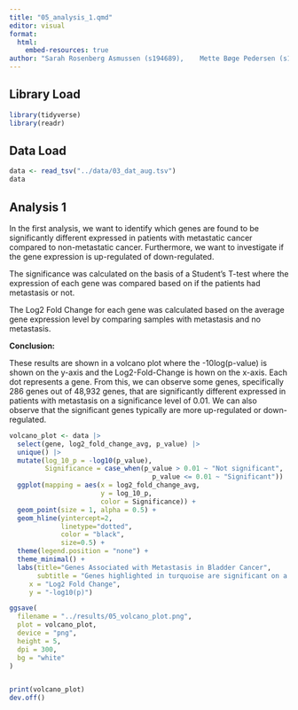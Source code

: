 ```yaml
---
title: "05_analysis_1.qmd"
editor: visual
format:
  html:
    embed-resources: true
author: "Sarah Rosenberg Asmussen (s194689),	Mette Bøge Pedersen (s194679),	Caroline Amalie Bastholm Jensen (s213427), Jaime Noguera Piera (s233773), Yassine Turki (s231735)"
---
```


## Library Load

```r
library(tidyverse)
library(readr)
```

## Data Load

```r
data <- read_tsv("../data/03_dat_aug.tsv")
data
```

## Analysis 1

In the first analysis, we want to identify which genes are found to be significantly different expressed in patients with metastatic cancer compared to non-metastatic cancer. Furthermore, we want to investigate if the gene expression is up-regulated of down-regulated.

The significance was calculated on the basis of a Student's T-test where the expression of each gene was compared based on if the patients had metastasis or not.

The Log2 Fold Change for each gene was calculated based on the average gene expression level by comparing samples with metastasis and no metastasis.

**Conclusion:**

These results are shown in a volcano plot where the -10log(p-value) is shown on the y-axis and the Log2-Fold-Change is hown on the x-axis. Each dot represents a gene. From this, we can observe some genes, specifically 286 genes out of 48,932 genes, that are significantly different expressed in patients with metastasis on a significance level of 0.01. We can also observe that the significant genes typically are more up-regulated or down-regulated.

```r
volcano_plot <- data |> 
  select(gene, log2_fold_change_avg, p_value) |>
  unique() |>
  mutate(log_10_p = -log10(p_value),
         Significance = case_when(p_value > 0.01 ~ "Not significant",
                                    p_value <= 0.01 ~ "Significant")) |> 
  ggplot(mapping = aes(x = log2_fold_change_avg,
                       y = log_10_p,
                       color = Significance)) +
  geom_point(size = 1, alpha = 0.5) +
  geom_hline(yintercept=2,
             linetype="dotted", 
             color = "black", 
             size=0.5) +
  theme(legend.position = "none") + 
  theme_minimal() +
  labs(title="Genes Associated with Metastasis in Bladder Cancer", 
       subtitle = "Genes highlighted in turquoise are significant on a significance level of 0.01",
     x = "Log2 Fold Change",
     y = "-log10(p)") 

ggsave(
  filename = "../results/05_volcano_plot.png",
  plot = volcano_plot,
  device = "png",
  height = 5,
  dpi = 300,
  bg = "white"
)


print(volcano_plot)
dev.off()
```

